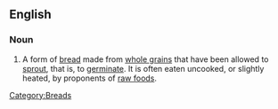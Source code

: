 ==English==

===Noun===
{{en-noun}}

# A form of [[bread]] made from [[whole grain]]s that have been allowed to [[sprout]], that is, to [[germinate]]. It is often eaten uncooked, or slightly heated, by proponents of [[raw foods]].

[[Category:Breads]]